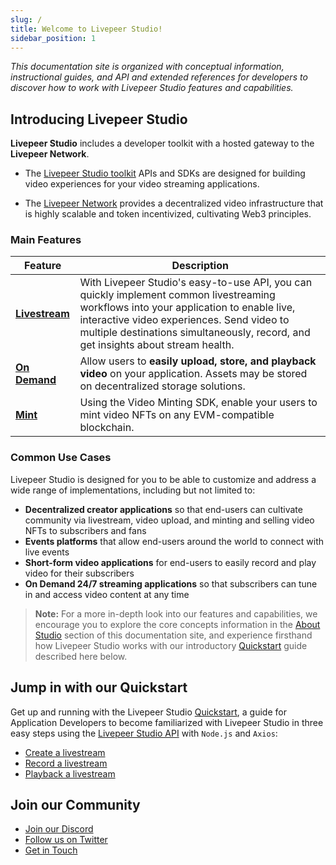 ```yaml
---
slug: /
title: Welcome to Livepeer Studio!
sidebar_position: 1
---
```


*This documentation site is organized with conceptual information, instructional guides, and API and extended references for developers to discover how to work with Livepeer Studio features and capabilities.*


## Introducing Livepeer Studio

**Livepeer Studio** includes a developer toolkit with a hosted gateway to the **Livepeer Network**. 

- The [Livepeer Studio toolkit](https://livepeer.studio/register) APIs and SDKs are designed for building video experiences for your video streaming applications.  

- The  [Livepeer Network](https://livepeer.org/) provides a decentralized video infrastructure that is highly scalable and token incentivized, cultivating Web3 principles. 

### Main Features

| Feature     | Description |
| ----------- | ----------- |
| [**Livestream**](/aboutstudio/livestream)     | With Livepeer Studio's easy-to-use API, you can quickly implement common livestreaming workflows into your application to enable live, interactive video experiences. Send video to multiple destinations simultaneously, record, and get insights about stream health.|
| [**On Demand**](/aboutstudio/on-demand/)  | Allow users to **easily upload, store, and playback video** on your application. Assets may be stored on decentralized storage solutions.|
| [**Mint**](/aboutstudio/mint)   | Using the Video Minting SDK, enable your users to mint video NFTs on any EVM-compatible blockchain. |


### Common Use Cases

Livepeer Studio is designed for you to be able to customize and address a wide range of implementations, including but not limited to:

- **Decentralized creator applications** so that end-users can cultivate community via livestream, video upload, and minting and selling video NFTs to subscribers and fans
- **Events platforms** that allow end-users around the world to connect with live events 
- **Short-form video applications** for end-users to easily record and play video for their subscribers
- **On Demand 24/7 streaming applications** so that subscribers can tune in and access video content at any time

> **Note:** For a more in-depth look into our features and capabilities, we encourage you to explore the core concepts information in the [About Studio](/aboutstudio) section of this documentation site, and experience firsthand how Livepeer Studio works with our introductory [Quickstart](/guides) guide described here below.  

## Jump in with our Quickstart

Get up and running with the Livepeer Studio [Quickstart](/guides), a guide for Application Developers to become familiarized with Livepeer Studio in three easy steps using the [Livepeer Studio API](/references) with `Node.js` and `Axios`:

- [Create a livestream](/guides#create-a-livestream) 
- [Record a  livestream](/guides#record-a-livestream)
- [Playback a livestream](/guides/#list-recorded-sessions) 


## Join our Community
- [Join our Discord](https://discord.gg/DFg9CbqFws)
- [Follow us on Twitter](https://twitter.com/livepeerstudio)
- [Get in Touch](https://livepeer.studio/contact)






